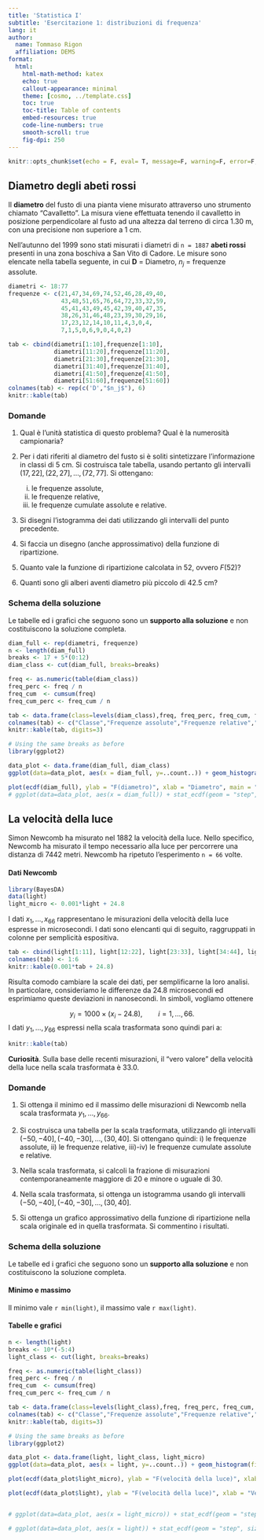 ```yaml
---
title: 'Statistica I'
subtitle: 'Esercitazione 1: distribuzioni di frequenza'
lang: it
author:
  name: Tommaso Rigon
  affiliation: DEMS
format:
  html:
    html-math-method: katex
    echo: true
    callout-appearance: minimal
    theme: [cosmo, ../template.css]
    toc: true
    toc-title: Table of contents
    embed-resources: true
    code-line-numbers: true
    smooth-scroll: true
    fig-dpi: 250
---
```


```r
knitr::opts_chunk$set(echo = F, eval= T, message=F, warning=F, error=F, comment=NA, cache=F, include=T, R.options=list(width=100), dpi = 200, fig.align = "center")
```

## Diametro degli abeti rossi

Il **diametro** del fusto di una pianta viene misurato attraverso uno strumento chiamato "Cavalletto". La misura viene effettuata tenendo il cavalletto in posizione perpendicolare al fusto ad una altezza dal terreno di circa 1.30 m, con una precisione non superiore a 1 cm.

Nell'autunno del 1999 sono stati misurati i diametri di `n = 1887` **abeti rossi** presenti in una zona boschiva a San Vito di Cadore. Le misure sono elencate nella tabella seguente, in cui **D** = Diametro, $n_j$ = frequenze assolute.

```r
diametri <- 18:77
frequenze <- c(21,47,34,69,74,52,46,28,49,40,
               43,48,51,65,76,64,72,33,32,59,
               45,41,43,49,45,42,39,40,47,35,
               38,26,31,46,48,23,39,30,29,16,
               17,23,12,14,10,11,4,3,0,4,
               7,1,5,0,6,9,0,4,0,2)

tab <- cbind(diametri[1:10],frequenze[1:10],
             diametri[11:20],frequenze[11:20],
             diametri[21:30],frequenze[21:30],
             diametri[31:40],frequenze[31:40],
             diametri[41:50],frequenze[41:50],
             diametri[51:60],frequenze[51:60])
colnames(tab) <- rep(c('D',"$n_j$"), 6)
knitr::kable(tab)
```

### Domande

1.  Qual è l'unità statistica di questo problema? Qual è la numerosità campionaria?

2.  Per i dati riferiti al diametro del fusto si è soliti sintetizzare l'informazione in classi di 5 cm. Si costruisca tale tabella, usando pertanto gli intervalli $(17, 22], (22,27], \dots, (72,77]$. 
Si ottengano: 
    i. le frequenze assolute, 
    ii. le frequenze relative, 
    iii. le frequenze cumulate assolute e relative.

3.  Si disegni l'istogramma dei dati utilizzando gli intervalli del punto precedente.

4.  Si faccia un disegno (anche approssimativo) della funzione di ripartizione.

5.  Quanto vale la funzione di ripartizione calcolata in $52$, ovvero $F(52)$?

6.  Quanti sono gli alberi aventi diametro più piccolo di $42.5$ cm?

### Schema della soluzione

Le tabelle ed i grafici che seguono sono un **supporto alla soluzione** e non costituiscono la soluzione completa.

```r
diam_full <- rep(diametri, frequenze)
n <- length(diam_full)
breaks <- 17 + 5*(0:12)
diam_class <- cut(diam_full, breaks=breaks)

freq <- as.numeric(table(diam_class))
freq_perc <- freq / n
freq_cum  <- cumsum(freq)
freq_cum_perc <- freq_cum / n

tab <- data.frame(class=levels(diam_class),freq, freq_perc, freq_cum, freq_cum_perc)
colnames(tab) <- c("Classe","Frequenze assolute","Frequenze relative","Frequenze cumulate assolute","Frequenze cumulate relative")
knitr::kable(tab, digits=3)
```

```r
# Using the same breaks as before
library(ggplot2)

data_plot <- data.frame(diam_full, diam_class)
ggplot(data=data_plot, aes(x = diam_full, y=..count..)) + geom_histogram(fill="white",col="black", breaks=breaks) + theme_bw() +ylab("Frequenze assolute") + xlab("Diametro")
```

```r
plot(ecdf(diam_full), ylab = "F(diametro)", xlab = "Diametro", main = "", cex = 0.4)
# ggplot(data=data_plot, aes(x = diam_full)) + stat_ecdf(geom = "step", size=1.2)+ theme_bw()  + ylab("F(diametro)") + xlab("Diametro")
```

## La velocità della luce

Simon Newcomb ha misurato nel 1882 la velocità della luce. Nello specifico, Newcomb ha misurato il tempo necessario alla luce per percorrere una distanza di 7442 metri. Newcomb ha ripetuto l'esperimento `n = 66` volte.

#### Dati Newcomb

```r
library(BayesDA)
data(light)
light_micro <- 0.001*light + 24.8
```

I dati $x_1,\dots,x_{66}$ rappresentano le misurazioni della velocità della luce espresse in microsecondi. I dati sono elencanti qui di seguito, raggruppati in colonne per semplicità espositiva.

```r
tab <- cbind(light[1:11], light[12:22], light[23:33], light[34:44], light[45:55], light[56:66])
colnames(tab) <- 1:6
knitr::kable(0.001*tab + 24.8)
```

Risulta comodo cambiare la scale dei dati, per semplificarne la loro analisi. In particolare, consideriamo le differenze da $24.8$ microsecondi ed esprimiamo queste deviazioni in nanosecondi. In simboli, vogliamo ottenere

$$y_i= 1000 \times (x_i - 24.8), \qquad i=1,\dots,66.$$ I dati $y_1,\dots,y_{66}$ espressi nella scala trasformata sono quindi pari a:

```r
knitr::kable(tab)
```

**Curiosità**. Sulla base delle recenti misurazioni, il "vero valore" della velocità della luce nella scala trasformata è $33.0$.

### Domande

1.  Si ottenga il minimo ed il massimo delle misurazioni di Newcomb nella scala trasformata $y_1,\dots,y_{66}$.

2.  Si costruisca una tabella per la scala trasformata, utilizzando gli intervalli $(-50, -40], (-40,-30], \dots, (30,40]$. Si ottengano quindi: i) le frequenze assolute, ii) le frequenze relative, iii)-iv) le frequenze cumulate assolute e relative.

3.  Nella scala trasformata, si calcoli la frazione di misurazioni contemporaneamente maggiore di $20$ e minore o uguale di $30$.

4.  Nella scala trasformata, si ottenga un istogramma usando gli intervalli $(-50, -40], (-40,-30], \dots, (30,40]$.

5.  Si ottenga un grafico approssimativo della funzione di ripartizione nella scala originale ed in quella trasformata. Si commentino i risultati.

### Schema della soluzione

Le tabelle ed i grafici che seguono sono un **supporto alla soluzione** e non costituiscono la soluzione completa.

#### Minimo e massimo

Il minimo vale `r min(light)`, il massimo vale `r max(light)`.

#### Tabelle e grafici

```r
n <- length(light)
breaks <- 10*(-5:4)
light_class <- cut(light, breaks=breaks)

freq <- as.numeric(table(light_class))
freq_perc <- freq / n
freq_cum  <- cumsum(freq)
freq_cum_perc <- freq_cum / n

tab <- data.frame(class=levels(light_class),freq, freq_perc, freq_cum, freq_cum_perc)
colnames(tab) <- c("Classe","Frequenze assolute","Frequenze relative","Frequenze cumulate assolute","Frequenze cumulate relative")
knitr::kable(tab, digits=3)
```

```r
# Using the same breaks as before
library(ggplot2)

data_plot <- data.frame(light, light_class, light_micro)
ggplot(data=data_plot, aes(x = light, y=..count..)) + geom_histogram(fill="white",col="black", breaks=breaks) + theme_bw() +ylab("Frequenze assolute") + xlab("Velocità della luce")
```

```r
plot(ecdf(data_plot$light_micro), ylab = "F(velocità della luce)", xlab = "Velocità della luce", main = "Scala originaria (microsecondi)", cex = 0.4)

plot(ecdf(data_plot$light), ylab = "F(velocità della luce)", xlab = "Velocità della luce", main = "Scala trasformata: differenze in nanosecondi da 24.800", cex = 0.4)


# ggplot(data=data_plot, aes(x = light_micro)) + stat_ecdf(geom = "step", size=1.2)+ theme_bw()  + ylab("F(velocità della luce)") + xlab("Velocità della luce") + ggtitle("Scala originaria (microsecondi)")

# ggplot(data=data_plot, aes(x = light)) + stat_ecdf(geom = "step", size=1.2)+ theme_bw()  + ylab("F(velocità della luce)") + xlab("Velocità della luce") + ggtitle("Scala trasformata: differenze in nanosecondi da 24.800")
```
